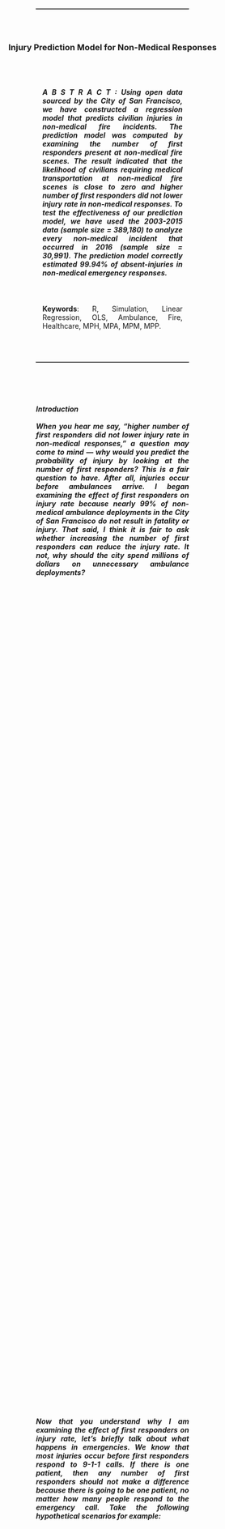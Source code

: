 <head>
<style>
hr { 
    display: block;
    margin-top: 0.5em;
    margin-bottom: 0.5em;
    margin-left: auto;
    margin-right: auto;
    border-style: inset;
    border-width: 1px;
    width: 60%;
}
.newspaper1 {
    -webkit-column-count: 1; /* Chrome, Safari, Opera */
    -moz-column-count: 1; /* Firefox */
    column-count: 1;
    -moz-column-width: 80%; /* Firefox */
    width: 60%;
    min-width: 300px;
    height: 50%
}
.newspaper2 {
    -webkit-column-count: 2; /* Chrome, Safari, Opera */
    -moz-column-count: 2; /* Firefox */
    column-count: 2;
    -moz-column-width: 80%; /* Firefox */
    width: 80%;
    height: 50%
}
</style>
<link rel="stylesheet" href="css/animate.css">
<script src="js/wow.min.js"> </script>
<script> new WOW().init(); </script>
</head>

<body>
<br>
<br>
<br>
<br>

<div class="fadeInUp animated"><hr></div>
<br>
<br>
<div class="wow fadeInUp animated" data-wow-delay="0.1s">
<center>
<h3>Injury Prediction Model for Non-Medical Responses
</div>
<br>
<br>

<div class="wow fadeInUp animated" data-wow-delay="0.2s">
<center>
<h5>
<p style="text-align: justify; width: 55%;">
A B S T R A C T : Using open data sourced by the City of San Francisco, we have constructed a regression model that predicts civilian injuries in non-medical fire incidents. The prediction model was computed by examining the number of first responders present at non-medical fire scenes. The result indicated that the likelihood of civilians requiring medical transportation at non-medical fire scenes is close to zero and higher number of first responders did not lower injury rate in non-medical responses. To test the effectiveness of our prediction model, we have used the 2003-2015 data (sample size = 389,180) to analyze every non-medical incident that occurred in 2016 (sample size = 30,991). The prediction model correctly estimated 99.94% of absent-injuries in non-medical emergency responses.
</p></div>
<br>

<div class="wow fadeInUp animated" data-wow-delay="0.3s">
<center>
<p style="text-align: justify; width: 55%;">
**Keywords**: R, Simulation, Linear Regression, OLS, Ambulance, Fire, Healthcare, MPH, MPA, MPM, MPP.
</p></div>
<br>
<br>

<div class="wow fadeInUp animated" data-wow-delay="0.5s"><hr></div>
<br>
<br>

<body>
<center>
<div class="wow fadeIn animated">
<h5><div class="newspaper1">
<p style="text-align: justify;">
**Introduction**
<br><br>When you hear me say, “higher number of first responders did not lower injury rate in non-medical responses,” a question may come to mind — why would you predict the probability of injury by looking at the number of first responders? This is a fair question to have. After all, injuries occur before ambulances arrive. I began examining the effect of first responders on injury rate because nearly 99% of non-medical ambulance deployments in the City of San Francisco do not result in fatality or injury. That said, I think it is fair to ask whether increasing the number of first responders can reduce the injury rate. It not, why should the city spend millions of dollars on unnecessary ambulance deployments?</p></div><br>

<center>
<div class="wow fadeIn animated">
<h5><div class="newspaper1">
<p style="text-align: justify;">
Now that you understand why I am examining the effect of first responders on injury rate, let's briefly talk about what happens in emergencies. We know that most injuries occur before first responders respond to 9-1-1 calls. If there is one patient, then any number of first responders should not make a difference because there is going to be one patient, no matter how many people respond to the emergency call. Take the following hypothetical scenarios for example:</p></div><br>
<br>

<p style="text-align: center;">
**Scenario 1**: 1 patient, 1 Truck, 3 EMS personnel respond.
<br>
<br> 
<div style="width:200px">
<div class="wow lightSpeedIn animated" data-wow-delay="1s">
![](http://www.clipartlord.com/wp-content/uploads/2015/02/ambulance10.png)
</div>
</div>

<br>
<br>
<br>
<br>
<br>
<br>

**Scenario 2**: 1 patient, 2 Trucks, 6 EMS personnel respond.
<br>
<br>
<div style="width:200px">
<div class="wow lightSpeedIn animated" data-wow-delay="1s">
![](http://www.clipartlord.com/wp-content/uploads/2015/02/ambulance10.png)
![](http://www.clipartlord.com/wp-content/uploads/2015/02/ambulance10.png)
</div>
</div>

<br>
<br>
<br>
<br>
<br>
<br>

<div class="wow fadeIn animated">
<h5><div class="newspaper1">
<p style="text-align: justify;">
Let’s assume that both patients suffer from the same injury. And then, let me ask you this question: Has the additional number of EMS personnel or truck reduced the chances of injury? Your answer may vary along the lines of No—Depends—Yes, or simply, I don’t know. What if above scenarios were not three but, instead, 400,000 incidents consisting of variation in the number of fatalities, injuries, medical technicians, firefighters, and police officers? Would you still have the same confidence in your answer? The essence of this study is my solid attempt to answer that same question in non-medical fire incidents, which, by the way, involved more than 400,000 incidents.</p></div>

<br>
<br>
<br>
<br>
<br>

<iframe width="100%" height="400" src="attach/Untitled.html"></iframe>
```
You can embed the map by copying and pasting this code in your HTML script:
<iframe width="100%" height="400" src="http://americanpolicy.me/attach/Untitled.html"></iframe>
```
<br>
<center>Above map shows ambulance response made to non-medical emergencies (2003-2015).</center>

<br>
<br>
<br>
<br>
<br>

<div class="wow fadeIn animated">
<h5><div class="newspaper2">
<p style="text-align: justify;">
In non-medical fire calls, no one is expected to get hurt, so sending more first responders should not reduce injury because no matter how many EMS responders deploy to non-medical calls, no one is injured. So, if there is no one hurt, then there is no reason for an emergency technician to deploy. And, the data seems to agree with our reasoning. Of all the non-medical fire calls made in the City of San Francisco, precisely 99.9% resulted in neither injury nor fatality.
<br><br>Strangely, between 2003 and 2015, there had been 44,414 incidents when EMS units have responded a fire call although no injury was reported (Figure 1a. Map 2). This should raise a red flag to public administrators because (1) only 1 out of every 161 ambulance response involved an injury, and (2) if you compute the expenses involved in non-medical ambulance responses, the total cost is staggering.
<br><br>Consider the variable costs of an ambulance response for example (Table 1). If you compute $39.55 as the average ambulance transportation cost, between 2003 and 2015, the City of San Francisco had spent nearly $1,749,692 on calls where no one was injured. That sounds quite expensive for responding to 99.9% of situations where no one was injured.
<br><br>Frankly speaking, I do not know exactly how much would be spent in ambulatory services. In fact, according to the 2007 Ambulance Provider’s Cost report written by the Government Accountability Office, an investigative body of the Congress, “costs of ground ambulance services were highly variable across providers … reflecting differences in certain provider and community characteristics. Costs per transport among these providers varied from $99 per transport to $1,218.” 
<br><br>Although ambulatory services are subsidized by a wide degree margin, we find the estimation reasonable because there is no established price tag on how much ambulance services should cost in the United States (Hatley, 2007). Since geographical characteristics, weather environment, and fuel prices vary by region, ambulatory budget should vary across every rescue station, and it would be silly to set a one-size fits all price tag at a national level. 
<br><br>That said, let’s think about this for a second. Why had those EMS personnel responded to the non-medical fires incidents? I am not suggesting that there can never be a situation where EMS personnel should respond to a non-medical emergency. There probably were valid reasons as to why the EMS personnel responded to thousands of fire incidents that involved no injury. Borrowing the words of Deputy-Chief Reskin, a firefighting veteran with 28 years of experience, “every rescue station has a different protocol and costs involved in emergency response, and every station has their own unique procedures that accommodates to the characteristics of their communities.” This is true, no two station can be the same. A rescue station that specializes in helicopter extraction will have different protocols and expenses compared to those that do not possess a helicopter. Additionally, a protocol may involve preventative measures as well. According to Captain Stakes, the Friday night crew officer, “protocols may mandate ambulance trucks to deploy with firetrucks even when no injury is reported on a call. It is a safety procedure that prevents possible injury.”
</p></div>
<br><br>

<div class="wow fadeIn animated">
<h5><div class="newspaper2">
<p style="text-align: justify;">
Taking the pearls of wisdom to mind, I instructed my computer to calculate EMS personnel deployment with firefighter variable, and I was quick to find that the fire station leaders were right. The number of EMS deployment dropped from 44,413 to 1,073 when I computed firefighter variable in the equation (Figure 1b. Map 3). In other words, there had been only 1,073 cases when EMS personnel responded to non-medical fire incidents without firefighters. As it turns out, the question had an obvious answer to the experienced first responders, but it did not appear to me so clearly, even with a sophisticated computer coding program. 
<br><br>There is no denying my lack the experience in emergency management, but does this warrant the spending of millions of dollars on the 99.9% of non-medical calls that do not lead to an injury? Before we get any further, I would like to share my personal opinion: I think the money is well worth spending it on preventative measures. For one, the dispatchers at the City of San Francisco have done a great job of categorizing medical and non-medical incidents. Their excellent performance is reflected in the low injury and fatality turnout (0.07%). The money spent on ambulance deployments is the fire department’s attempt to prevent those unforeseen circumstances occurred during that 0.07% of calls. Nevertheless, we should still go through the reasoning process and be open to new ideas that might allow us to serve the public with greater efficiency.
<br><br>Of all the non-medical fire episodes, 289 incidents have led to either an injury or fatality, and of those incidents, an EMS personnel was there to aid in 276 cases. But, how about the remaining 44,240 incidents when no one was injured? Is there room for speculation that somebody might have suffered an irreparable damage because an ambulance was busy responding to a non-medical fire incident and not to a medical emergency? If a split of a second is critical in certain situations, would time not be critical in situations where an injury has known to have occurred? Can any reasonable person confidently say that of the 44,240 false positive deployments, no one have gotten hurt as a result of the precautionary protocol? If the city had, by the process of deploying EMS personnel to non-injury calls and unintentionally created a systematic harm to bystanders, could we really say that a protocol that mandates ambulance trucks to deploy with firetrucks to a low-risk non-medical fire incidents —is it a sound public policy?
<br><br>More importantly, I would also like to respectfully remind you again that I have little experience about the subject matter, and that this paper is really about showcasing my quantitative skills to the board members at the BCCRS. Upon your approval, I will be seeking guidance from experienced members and not be walking on massive data with assumptions. I wish to aid your scope of executive decision-making using my quantitative skills.
<br><br>Of course, we cannot place benefits of financial capital above a human life. Hence, one could possibly argue that spending millions of dollars in public funding is justified, even when fatality accounted for less than 0.0065% of all non-medical fire incident.
<br><br>In Principle of Economics, N. Gregory Mankiw, an economics professor at the Harvard University, talks about the cost-benefit analysis of public policy. Dr. Mankiw maintains that placing an implicit dollar value on a human life is nonsensical: “If we truly placed an infinite value on human life, [government] should place traffic lights on every street corner, and [private citizens] should all drive large cars loaded with all the latest safety features. Yet traffic lights are not at every corner, and people sometimes choose to pay less for smaller cars without safety options … In both our public and private decisions, we are at times willing to risk our lives to save some money.” Dr. Mankiw’s economic proposition makes the case that at some point, the city would have to draw the line on how much they are willing to spend on preventative measures like ambulance at non-medical fire scenes. 
<br><br>In our modest calculation, the total variable cost for the entire city was only at $1.8 Million, but what if the true variable cost was higher than our estimate? Unfortunately, it would not be possible to find the per deployment variable cost we need. According to one public records officer whom I have had the pleasure of speaking over the phone, the San Francisco’s Fire Department does not break down their annual budget by anticipated variable cost. 
<br><br>Has spending millions of dollars on non-injury calls saved some people’s lives? Yes, it certainly has, about 0.41% of 44,414 EMS deployments to non-medical fire incidents have ended up in  and we will show the computations in the results section of this paper.
<br><br>Still, I ask, “could there be a better way of using the money?” Maybe. But, I can’t say that it is not going to hurt trying since the risk is potential injury, and the cost of reducing that is 99.9945%
<br><br>As a new volunteer member at the Rescue 1 station, I can comfortably say that there are more things I do not know about emergency rescue than what I do know. 
<br><br>So, the purpose of this study is not about denigrating the hardworking first responders serving the City of San Francisco. As a matter of fact, I thank them for sharing their valuable data through the open source outlet. I want to show my appreciation by looking for possible areas of improvement so that we can make better use of public funding.
</p></div>
</body>
<br>
<br>
<br>
<br>
<br>